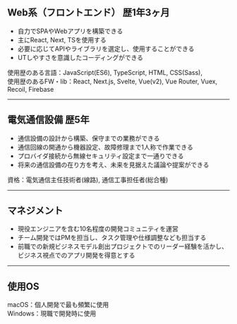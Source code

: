 ## Web系（フロントエンド）  歴1年3ヶ月

* 自力でSPAやWebアプリを構築できる
* 主にReact, Next, TSを使用する
* 必要に応じてAPIやライブラリを選定し、使用することができる
* UTしやすさを意識したコーディングができる

使用歴のある言語：JavaScript(ES6), TypeScript, HTML, CSS(Sass),  
使用歴のあるFW・lib：React, Next.js, Svelte, Vue(v2), Vue Router, Vuex, Recoil, Firebase

---

## 電気通信設備  歴5年

* 通信設備の設計から構築、保守までの業務ができる
* 通信回線の開通から機器設定、故障修理まで1人称で作業できる
* プロバイダ接続から無線セキュリティ設定まで一通りできる
* 将来の通信設備の在り方を考え、未来を見据えた議論や提案ができる

資格：電気通信主任技術者(線路), 通信工事担任者(総合種)

---

## マネジメント

* 現役エンジニアを含む10名程度の開発コミュニティを運営
* チーム開発ではPMを担当し、タスク管理や仕様調整なども担当する
* 前職での新規ビジネスモデル創出プロジェクトでのリーダー経験を活かし、ビジネス視点でのアプリ開発を得意とする

---

## 使用OS

macOS：個人開発で最も頻繁に使用  
Windows：現職で開発時に使用
